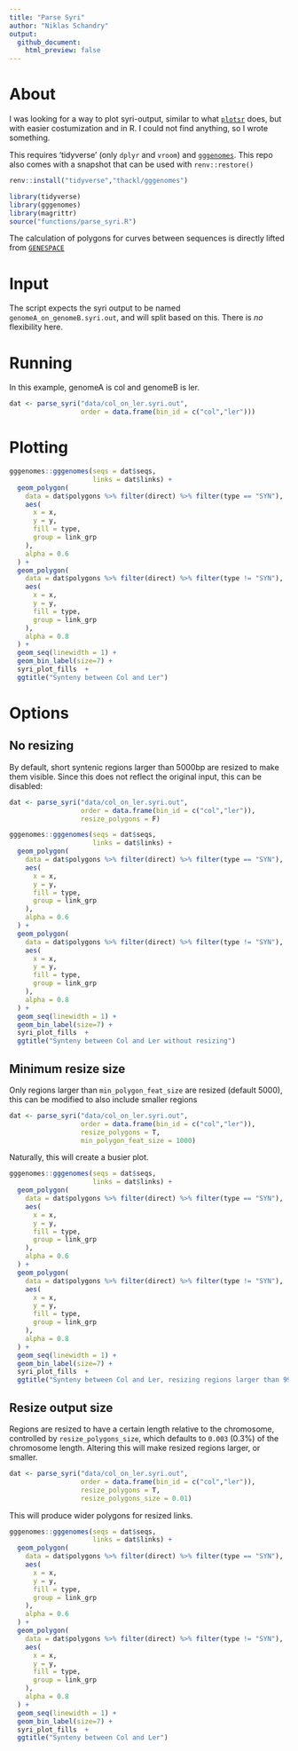 ```yaml
---
title: "Parse Syri"
author: "Niklas Schandry"
output:
  github_document:
    html_preview: false
---
```


# About

I was looking for a way to plot syri-output, similar to what [`plotsr`](https://github.com/schneebergerlab/plotsr/) does, but with easier costumization and in R. I could not find anything, so I wrote something.

This requires 'tidyverse' (only `dplyr` and `vroom`) and [`gggenomes`](https://github.com/thackl/gggenomes). This repo also comes with a snapshot that can be used with `renv::restore()`

```r
renv::install("tidyverse","thackl/gggenomes")
```

```r
library(tidyverse)
library(gggenomes)
library(magrittr)
source("functions/parse_syri.R")
```

The calculation of polygons for curves between sequences is directly lifted from [`GENESPACE`](https://github.com/jtlovell/GENESPACE)

# Input

The script expects the syri output to be named `genomeA_on_genomeB.syri.out`, and will split based on this. There is _no_ flexibility here.

# Running

In this example, genomeA is col and genomeB is ler.

```r
dat <- parse_syri("data/col_on_ler.syri.out",
                  order = data.frame(bin_id = c("col","ler")))
```

# Plotting

```r
gggenomes::gggenomes(seqs = dat$seqs,
                     links = dat$links) + 
  geom_polygon(
    data = dat$polygons %>% filter(direct) %>% filter(type == "SYN"),
    aes(
      x = x,
      y = y,
      fill = type,
      group = link_grp
    ),
    alpha = 0.6
  ) +
  geom_polygon(
    data = dat$polygons %>% filter(direct) %>% filter(type != "SYN"),
    aes(
      x = x,
      y = y,
      fill = type,
      group = link_grp
    ),
    alpha = 0.8
  ) +
  geom_seq(linewidth = 1) + 
  geom_bin_label(size=7) +
  syri_plot_fills  +
  ggtitle("Synteny between Col and Ler")
```

# Options

## No resizing

By default, short syntenic regions larger than 5000bp are resized to make them visible. Since this does not reflect the original input, this can be disabled:

```r
dat <- parse_syri("data/col_on_ler.syri.out",
                  order = data.frame(bin_id = c("col","ler")),
                  resize_polygons = F)
```

```r
gggenomes::gggenomes(seqs = dat$seqs,
                     links = dat$links) + 
  geom_polygon(
    data = dat$polygons %>% filter(direct) %>% filter(type == "SYN"),
    aes(
      x = x,
      y = y,
      fill = type,
      group = link_grp
    ),
    alpha = 0.6
  ) +
  geom_polygon(
    data = dat$polygons %>% filter(direct) %>% filter(type != "SYN"),
    aes(
      x = x,
      y = y,
      fill = type,
      group = link_grp
    ),
    alpha = 0.8
  ) +
  geom_seq(linewidth = 1) + 
  geom_bin_label(size=7) +
  syri_plot_fills  +
  ggtitle("Synteny between Col and Ler without resizing")
```

## Minimum resize size 

Only regions larger than `min_polygon_feat_size` are resized (default 5000), this can be modified to also include smaller regions

```r
dat <- parse_syri("data/col_on_ler.syri.out",
                  order = data.frame(bin_id = c("col","ler")),
                  resize_polygons = T,
                  min_polygon_feat_size = 1000)
```

Naturally, this will create a busier plot.

```r
gggenomes::gggenomes(seqs = dat$seqs,
                     links = dat$links) + 
  geom_polygon(
    data = dat$polygons %>% filter(direct) %>% filter(type == "SYN"),
    aes(
      x = x,
      y = y,
      fill = type,
      group = link_grp
    ),
    alpha = 0.6
  ) +
  geom_polygon(
    data = dat$polygons %>% filter(direct) %>% filter(type != "SYN"),
    aes(
      x = x,
      y = y,
      fill = type,
      group = link_grp
    ),
    alpha = 0.8
  ) +
  geom_seq(linewidth = 1) + 
  geom_bin_label(size=7) +
  syri_plot_fills  +
  ggtitle("Synteny between Col and Ler, resizing regions larger than 999bp")
```

## Resize output size

Regions are resized to have a certain length relative to the chromosome, controlled by `resize_polygons_size`, which defaults to `0.003` (0.3%) of the chromosome length.
Altering this will make resized regions larger, or smaller.

```r
dat <- parse_syri("data/col_on_ler.syri.out",
                  order = data.frame(bin_id = c("col","ler")),
                  resize_polygons = T,
                  resize_polygons_size = 0.01)
```

This will produce wider polygons for resized links.

```r
gggenomes::gggenomes(seqs = dat$seqs,
                     links = dat$links) + 
  geom_polygon(
    data = dat$polygons %>% filter(direct) %>% filter(type == "SYN"),
    aes(
      x = x,
      y = y,
      fill = type,
      group = link_grp
    ),
    alpha = 0.6
  ) +
  geom_polygon(
    data = dat$polygons %>% filter(direct) %>% filter(type != "SYN"),
    aes(
      x = x,
      y = y,
      fill = type,
      group = link_grp
    ),
    alpha = 0.8
  ) +
  geom_seq(linewidth = 1) + 
  geom_bin_label(size=7) +
  syri_plot_fills  +
  ggtitle("Synteny between Col and Ler")
```
